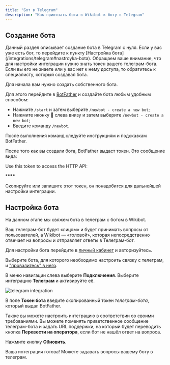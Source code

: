 ```yaml
---
title: "Бот в Telegram"
description: "Как привязать бота в Wikibot к боту в Telegram"
---
```


## Создание бота

<Note>
  Данный раздел описывает создание бота в Telegram с нуля. Если у вас уже есть
  бот, то перейдите к пункту [Настройка бота](/integrations/telegram#nastroyka-bota).
</Note>

<Warning>
  Обращаем ваше внимание, что для настройки интеграции нужно знать токен вашего
  телеграм-бота. Если вы его не знаете или у вас нет к нему доступа, то
  обратитесь к специалисту, который создавал бота.
</Warning>

Для начала вам нужно создать собственного бота.

Для этого перейдите в [BotFather](https://t.me/botfather) и создайте бота любым удобным способом:

- Нажмите `/start` и затем выберите `/newbot - create a new bot`;
- Нажмите иконку 🍔 слева внизу и затем выберите `/newbot - create a new bot`;
- Введите команду `/newbot`.

После выполнения команд следуйте инструкциям и подсказкам BotFather.

После того как вы создали бота, BotFather выдаст токен. Это сообщение вида:

<Info>
Use this token to access the HTTP API:

\*****************\*\*\*****************

</Info>

Скопируйте или запишите этот токен, он понадобится для дальнейшей настройки интеграции.

## Настройка бота

На данном этапе мы свяжем бота в телеграм c ботом в Wikibot.

<Info>
  Ваш телеграм-бот будет «лицом» и будет принимать вопросы от пользователей, а
  Wikibot — «головой», которая непосредственно отвечает на вопросы и отправляет
  ответы в Телеграм-бот.
</Info>

Для настройки бота перейдите в [личный кабинет](https://app.wikibot.pro/) и авторизуйтесь.

Выберите бота, для которого необходимо настроить связку с телеграм, и ["провалитесь" в него](/lk/bot-list).

В меню навигации слева выберите **Подключения**. Выберите интеграцию **Телеграм** и активируйте её.

<img src="/images/telegram-integration.jpg" alt="telegram integration" />

В поле **Токен бота** введите скопированный токен _телеграм-бота_, который выдал BotFather.

Также вы можете настроить интеграцию в соответствии со своими требованиями. Вы можете поменять приветственное сообщение телеграм-бота и задать URL поддержки, на который будет переводить кнопка **Перевести на оператора**, если бот не нашёл ответ на вопроса.

Нажмите кнопку **Обновить**.

Ваша интеграция готова! Можете задавать вопросы вашему боту в телеграм.
